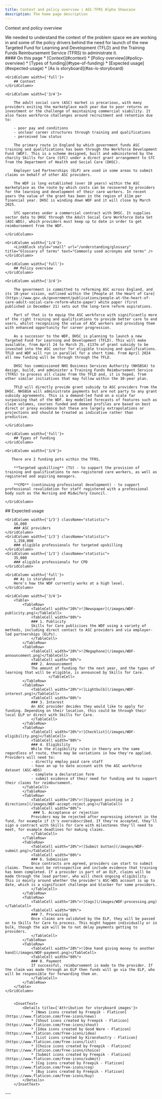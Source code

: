 ```yaml
---
title: Context and policy overview | ASC-TFRS Alpha Showcase
description: The home page description
---
```


<Heading caption='Understanding the problem' tag='h1'>Context and policy overview</Heading>

<GridRow>
    <GridColumn width={'2/3'}>
        <LeadParagraph>
            We needed to understand the context of the problem space we are working in and some of the policy drivers behind the need for launch of the new Targeted Fund for Learning and Development (TFLD) and the Training Funds Reimbursement Service (TFRS) to administrate it.
        </LeadParagraph>
    </GridColumn>
    <GridColumn width={'1/3'}>
        <nav className="in-page-nav">
            #### On this page
            * [Context](#context)
            * [Policy overview](#policy-overview)
            * [Types of funding](#type-of-funding)
            * [Expected usage](#expected-usage)
            * [As is storyboard](#as-is-storyboard)
        </nav>
    </GridColumn>
</GridRow>

<GridRow>

    <GridColumn width={'full'}>
        ## Context
    </GridColumn>

    <GridColumn width={'3/4'}>

        The adult social care (ASC) market is precarious, with many providers exiting the marketplace each year due to poor returns on investment or the challenge of maintaining commercial viability. It also faces workforce challenges around recruitment and retention due to:

        - poor pay and conditions
        - unclear career structures through training and qualifications
        - perceived low status

        The primary route in England by which government funds ASC training and qualifications has been through the Workforce Development Fund (WDF). This is a scheme designed, built and administered by the charity Skills for Care (SfC) under a direct grant arrangement to SfC from the Department of Health and Social Care (DHSC).

        Employer Led Partnerships (ELP) are used in some areas to submit claims on behalf of other ASC providers.

        The WDF is long established (over 10 years) within the ASC marketplace as the route by which costs can be recovered by providers for the learning and development of their care workers. In recent years the value of the grant has been in the region of £11m per financial year. DHSC is winding down WDF and it will close by March 2025.

        SfC operates under a commercial contract with DHSC. It supplies sector data to DHSC through the Adult Social Care Workforce Data Set (ASC-WDS), which providers must keep up to date in order to get reimbursement from the WDF.
    
    </GridColumn>

    <GridColumn width={'1/4'}>
        <LinkBlock style="small" url="/understanding/glossary" title="Glossary of terms" text="Commonly used acronyms and terms" />
    </GridColumn>

</GridRow>

<GridRow>

    <GridColumn width={'full'}>
        ## Policy overview
    </GridColumn>

    <GridColumn width={'3/4'}>

        The government is committed to reforming ASC across England, and its 10-year vision, outlined within the [People at the Heart of Care](https://www.gov.uk/government/publications/people-at-the-heart-of-care-adult-social-care-reform-white-paper) white paper (first published in December 21) sets out the long-term reform aspirations.

        Part of that is to equip the ASC workforce with significantly more of the right training and qualifications to provide better care to end users, whilst recognising the value of ASC workers and providing them with enhanced opportunity for career progression. 

        As a successor to the WDF, DHSC is planning to launch a new Targeted Fund for Learning and Development (TFLD). This will make available, from April 24 to March 25, £137m of grant subsidy to be invested into the ASC sector for eligible training and qualifications. TFLD and WDF will run in parallel for a short time. From April 2024 all new funding will be through through the TFLD.

        DHSC has commissioned NHS Business Services Authority (NHSBSA) to design, build, and administer a Training Funds Reimbursement Service (TFRS) to process all claims from the TFLD and, it is hoped, from other similar initiatives that may follow within the 10-year plan.

        TFLD will directly provide grant subsidy to ASC providers from the DHSC. NHSBSA will administrate payments but are not party to any grant subsidy agreements. This is a demand-led fund on a scale far surpassing that of the WDF. Any modelled forecasts of features such as claim volumes, courses funded and demand profiles are based on best direct or proxy evidence but these are largely extrapolations or projections and should be treated as indicative rather than predictive.  

    </GridColumn>

</GridRow>

<GridRow>

    <GridColumn width={'full'}>
        ## Types of funding
    </GridColumn>

    <GridColumn width={'3/4'}>

       There are 2 funding pots within the TFRS.

        **Targeted upskilling** (TU) - to support the provision of training and qualifications to non-registered care workers, as well as registered and aspiring managers.

        **CPD** (continuing professional development) - to support professional revalidation for staff registered with a professional body such as the Nursing and Midwifery Council.

    </GridColumn>

</GridRow>

<GridRow>
    <GridColumn width={'full'}>
        ## Expected usage
    </GridColumn>

    <GridColumn width={'1/3'} className="statistic">
        16,000
        ### ASC providers
    </GridColumn>
    <GridColumn width={'1/3'} className="statistic">
        1,150,000
        ### eligible professionals for targeted upskilling
    </GridColumn>
    <GridColumn width={'1/3'} className="statistic">
        35,000
        ### eligible professionals for CPD
    </GridColumn>
</GridRow>

<GridRow>

    <GridColumn width={'full'}>
        ## As is storyboard
        Here’s how the WDF currently works at a high level.
    </GridColumn>

    <GridColumn width={'3/4'}>
        <Table>
            <TableRow>
                <TableCell width="20%">![Newspaper](/images/WDF-publicity.png)</TableCell>
                <TableCell width="80%">
                ### 1. Publicity
                Skills for Care publicises the WDF using a variety of methods, including direct contact to ASC providers and via employer-led partnerships (ELPs).
                </TableCell>
            </TableRow>
            <TableRow>
                <TableCell width="20%">![Megaphone](/images/WDF-announcement.png)</TableCell>
                <TableCell width="80%">
                ### 2. Announcement
                The amount of funding for the next year, and the types of learning that will be eligible, is announced by Skills for Care.
                        </TableCell>
            </TableRow>
            <TableRow>
                <TableCell width="20%">![Lightbulb](/images/WDF-interest.png)</TableCell>
                <TableCell width="80%">
                ### 3. Interest
                An ASC provider decides they would like to apply for funding. Depending on their location, this could be through their local ELP or direct with Skills for Care.
                </TableCell>
            </TableRow>
            <TableRow>
                <TableCell width="20%">![Checklist](/images/WDF-eligibility.png)</TableCell>
                <TableCell width="80%">
                ### 4. Eligibility
                While the eligibility rules in theory are the same regardless of route, there may be variations in how they're applied. Providers will need to:
                - directly employ paid care staff
                - have an up to date account with the ASC workforce dataset (ASC-WDS)
                - complete a declaration form
                - submit evidence of their need for funding and to support their claims for reimbursement.
            </TableCell>
            </TableRow>
            <TableRow>
                <TableCell width="20%">![Signpost pointing in 2 directions](/images/WDF-accept-reject.png)</TableCell>
                <TableCell width="80%">
                 ### 5. Acceptance or rejection
                Providers may be rejected after expressing interest in the fund, for example if it's oversubscribed. If they're accepted, they'll sign a contract with Skills for Care with milestones they'll need to meet, for example deadlines for making claims.
                </TableCell>
            </TableRow>
            <TableRow>
                <TableCell width="20%">![Submit button](/images/WDF-submit.png)</TableCell>
                <TableCell width="80%">
                ### 6. Submission
                Once contracts are agreed, providers can start to submit claims. These must be retrospective and include evidence that training has been completed. If a provider is part of an ELP, claims will be made through the lead partner, who will check ongoing eligibility. This is mainly around whether the provider's ASC-WDS account is up to date, which is a significant challenge and blocker for some providers.
                </TableCell>
            </TableRow>
            <TableRow>
                <TableCell width="20%">![Cogs](/images/WDF-processing.png)</TableCell>
                <TableCell width="80%">
                ### 7. Processing
                Once claims are validated by the ELP, they will be passed on to Skills for Care to process. This might happen individually or in bulk, though the aim will be to not delay payments getting to providers.
                </TableCell>
            </TableRow>
            <TableRow>
                <TableCell width="20%">![One hand giving money to another hand](/images/WDF-payment.png)</TableCell>
                <TableCell width="80%">
                ### 8. Payment
                If successful, reimbursement is made to the provider. If the claim was made through an ELP then funds will go via the ELP, who will be responsible for forwarding them on.
                </TableCell>
            </TableRow>
        </Table>
    </GridColumn>


        <InsetText>
            <Details title={'Attribution for storyboard images'}>
                * [News icons created by Freepik - Flaticon](https://www.flaticon.com/free-icons/news)
                * [Shout icons created by Freepik - Flaticon](https://www.flaticon.com/free-icons/shout)
                * [Idea icons created by Good Ware - Flaticon](https://www.flaticon.com/free-icons/idea)
                * [List icons created by Kiranshastry - Flaticon](https://www.flaticon.com/free-icons/list)
                * [Choice icons created by Freepik - Flaticon](https://www.flaticon.com/free-icons/choice)
                * [Submit icons created by Freepik - Flaticon](https://www.flaticon.com/free-icons/submit)
                * [Cog icons created by Freepik - Flaticon](https://www.flaticon.com/free-icons/cog)
                * [Buy icons created by Freepik - Flaticon](https://www.flaticon.com/free-icons/buy)
            </Details>
        </InsetText>

</GridRow>

<GridRow>
    <GridColumn width={'full'}>
        ---
    </GridColumn>
</GridRow>

<GridRow>
    <GridColumn width={'1/2'}>
        <LinkBlock style="prev" url="/" title="Home" text="Back to the start page" />
    </GridColumn>
    <GridColumn width={'1/2'}>
        <LinkBlock style="next" url="/understanding/problem" title="Understanding the problem" text="The problem" />
    </GridColumn>
</GridRow>